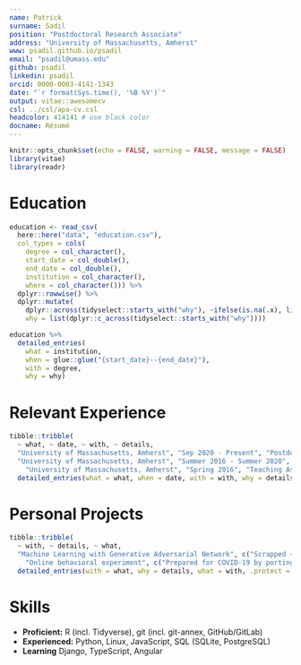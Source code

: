 ```yaml
---
name: Patrick
surname: Sadil
position: "Postdoctoral Research Associate"
address: "University of Massachusetts, Amherst"
www: psadil.github.io/psadil
email: "psadil@umass.edu"
github: psadil
linkedin: psadil
orcid: 0000-0003-4141-1343
date: "`r format(Sys.time(), '%B %Y')`"
output: vitae::awesomecv
csl: ../csl/apa-cv.csl 
headcolor: 414141 # use black color
docname: Résumé
---
```


```r
knitr::opts_chunk$set(echo = FALSE, warning = FALSE, message = FALSE)
library(vitae)
library(readr)
```

# Education

```r
education <- read_csv(
  here::here("data", "education.csv"),
  col_types = cols(
    degree = col_character(),
    start_date = col_double(),
    end_date = col_double(),
    institution = col_character(),
    where = col_character())) %>%
  dplyr::rowwise() %>%
  dplyr::mutate(
    dplyr::across(tidyselect::starts_with("why"), ~ifelse(is.na(.x), list(), list(.x))),
    why = list(dplyr::c_across(tidyselect::starts_with("why"))))

education %>%
  detailed_entries(
    what = institution,
    when = glue::glue("{start_date}--{end_date}"),
    with = degree,
    why = why)

```

# Relevant Experience

```r
tibble::tribble(
  ~ what, ~ date, ~ with, ~ details,
  "University of Massachusetts, Amherst", "Sep 2020 - Present", "Postdoctoral Research Associate", c("Implement user-friendly R package for inferring neuromodulation and bundle as BIDS Application", "Automate testing of package on multiple operating systems (Linux, macOS, Windows) with GitHub Actions", "Design multi-day workshops on neuromodulation package, including background in Bayesian analyses", "Solicit and respond to user feedback to improve usability and documentation"),
  "University of Massachusetts, Amherst", "Summer 2016 - Summer 2020", "Research Assistant", c("Organized tutorials and a weekly 'coding club' focused on software for graduate students", "Conducted research for and published two first-author papers under NSF and NIH funded projects", "Initiated adoption of BIDS and BIDS-derivatives by lab members"),
    "University of Massachusetts, Amherst", "Spring 2016", "Teaching Assistant - Research Methods in Psychology", c("Lectured to 20 psychology undergraduate students twice weekly, guiding students through three research projects", "Reviewed theory of introductory statistics, including lab-based practice", "Maintained office hours to review course content and exams one-on-one")) %>%
  detailed_entries(what = what, when = date, with = with, why = details)
```

# Personal Projects

```r
tibble::tribble(
  ~ with, ~ details, ~ what,
  "Machine Learning with Generative Adversarial Network", c("Scrapped ~25,000 images from Google Maps using Google APIs and Python", "Preprocessed images in Python for training TensorFlow neural network (stylegan2-ada)", "Trained network on Google Cloud Compute Engine"), "",
    "Online behavioral experiment", c("Prepared for COVID-19 by porting behavioral experiment to Heroku using Python web framework (Django), Angular, and postgreSQL"), NA_character_) %>%
  detailed_entries(with = what, why = details, what = with, .protect = FALSE)
```


# Skills
 - **Proficient:** R (incl. Tidyverse),  git (incl. git-annex, GitHub/GitLab)
 - **Experienced:** Python, Linux, JavaScript, SQL (SQLite, PostgreSQL)
 - **Learning** Django, TypeScript, Angular
